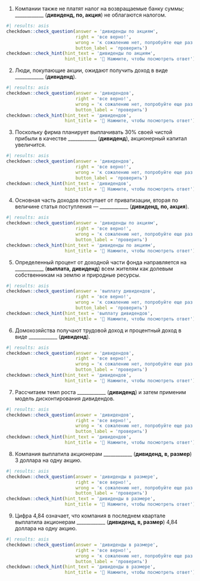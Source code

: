 
(@) Компании также не платят налог на возвращаемые банку суммы; ____________ (**дивиденд, по, акция**) не облагаются налогом.

```r
#| results: asis
checkdown::check_question(answer = 'дивиденды по акциям', 
                          right = 'все верно!', 
                          wrong = 'к сожалению нет, попробуйте еще раз...',
                          button_label = 'проверить')
checkdown::check_hint(hint_text = 'дивиденды по акциям',
                      hint_title = '🔎 Нажмите, чтобы посмотреть ответ')
```


(@) Люди, покупающие акции, ожидают получить доход в виде ____________ (**дивиденд**).

```r
#| results: asis
checkdown::check_question(answer = 'дивидендов', 
                          right = 'все верно!', 
                          wrong = 'к сожалению нет, попробуйте еще раз...',
                          button_label = 'проверить')
checkdown::check_hint(hint_text = 'дивидендов',
                      hint_title = '🔎 Нажмите, чтобы посмотреть ответ')
```


(@) Поскольку фирма планирует выплачивать 30% своей чистой прибыли в качестве ____________ (**дивиденд**), акционерный капитал увеличится.

```r
#| results: asis
checkdown::check_question(answer = 'дивидендов', 
                          right = 'все верно!', 
                          wrong = 'к сожалению нет, попробуйте еще раз...',
                          button_label = 'проверить')
checkdown::check_hint(hint_text = 'дивидендов',
                      hint_title = '🔎 Нажмите, чтобы посмотреть ответ')
```


(@) Основная часть доходов поступает от приватизации, вторая по величине статья поступления — ____________ (**дивиденд, по, акция**).

```r
#| results: asis
checkdown::check_question(answer = 'дивиденды по акциям', 
                          right = 'все верно!', 
                          wrong = 'к сожалению нет, попробуйте еще раз...',
                          button_label = 'проверить')
checkdown::check_hint(hint_text = 'дивиденды по акциям',
                      hint_title = '🔎 Нажмите, чтобы посмотреть ответ')
```


(@) Определенный процент от доходной части фонда направляется на ____________ (**выплата, дивиденд**) всем жителям как долевым собственникам на землю и природные ресурсы.

```r
#| results: asis
checkdown::check_question(answer = 'выплату дивидендов', 
                          right = 'все верно!', 
                          wrong = 'к сожалению нет, попробуйте еще раз...',
                          button_label = 'проверить')
checkdown::check_hint(hint_text = 'выплату дивидендов',
                      hint_title = '🔎 Нажмите, чтобы посмотреть ответ')
```


(@) Домохозяйства получают трудовой доход и процентный доход в виде ____________ (**дивиденд**).

```r
#| results: asis
checkdown::check_question(answer = 'дивидендов', 
                          right = 'все верно!', 
                          wrong = 'к сожалению нет, попробуйте еще раз...',
                          button_label = 'проверить')
checkdown::check_hint(hint_text = 'дивидендов',
                      hint_title = '🔎 Нажмите, чтобы посмотреть ответ')
```


(@) Рассчитаем темп роста ____________ (**дивиденд**) и затем применим модель дисконтирования дивидендов.

```r
#| results: asis
checkdown::check_question(answer = 'дивидендов', 
                          right = 'все верно!', 
                          wrong = 'к сожалению нет, попробуйте еще раз...',
                          button_label = 'проверить')
checkdown::check_hint(hint_text = 'дивидендов',
                      hint_title = '🔎 Нажмите, чтобы посмотреть ответ')
```


(@) Компания выплатила акционерам ____________ (**дивиденд, в, размер**) 3 доллара на одну акцию.

```r
#| results: asis
checkdown::check_question(answer = 'дивиденды в размере', 
                          right = 'все верно!', 
                          wrong = 'к сожалению нет, попробуйте еще раз...',
                          button_label = 'проверить')
checkdown::check_hint(hint_text = 'дивиденды в размере',
                      hint_title = '🔎 Нажмите, чтобы посмотреть ответ')
```


(@) Цифра 4,84 означает, что компания в последнем квартале выплатила акционерам ____________ (**дивиденд, в, размер**) 4,84 доллара на одну акцию.

```r
#| results: asis
checkdown::check_question(answer = 'дивиденды в размере', 
                          right = 'все верно!', 
                          wrong = 'к сожалению нет, попробуйте еще раз...',
                          button_label = 'проверить')
checkdown::check_hint(hint_text = 'дивиденды в размере',
                      hint_title = '🔎 Нажмите, чтобы посмотреть ответ')
```

